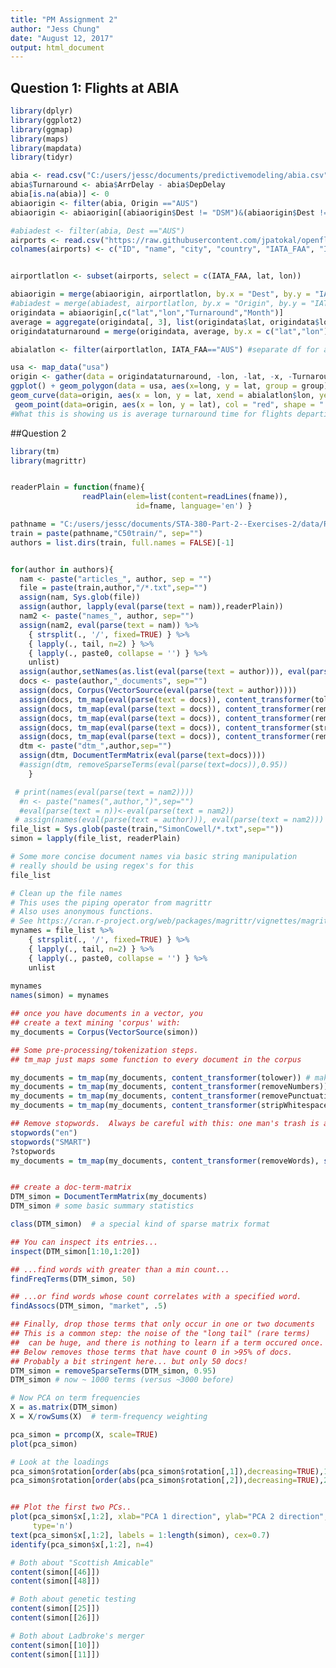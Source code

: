---
title: "PM Assignment 2"
author: "Jess Chung"
date: "August 12, 2017"
output: html_document
---

## Question 1: Flights at ABIA

```{r}
library(dplyr)
library(ggplot2)
library(ggmap)
library(maps)
library(mapdata)
library(tidyr)

abia <- read.csv("C:/users/jessc/documents/predictivemodeling/abia.csv")
abia$Turnaround <- abia$ArrDelay - abia$DepDelay
abia[is.na(abia)] <- 0
abiaorigin <- filter(abia, Origin =="AUS")
abiaorigin <- abiaorigin[(abiaorigin$Dest != "DSM")&(abiaorigin$Dest != "DTW"),]

#abiadest <- filter(abia, Dest =="AUS")
airports <- read.csv("https://raw.githubusercontent.com/jpatokal/openflights/master/data/airports.dat", header = FALSE)
colnames(airports) <- c("ID", "name", "city", "country", "IATA_FAA", "ICAO", "lat", "lon", "altitude", "timezone", "DST")


airportlatlon <- subset(airports, select = c(IATA_FAA, lat, lon))

abiaorigin = merge(abiaorigin, airportlatlon, by.x = "Dest", by.y = "IATA_FAA")
#abiadest = merge(abiadest, airportlatlon, by.x = "Origin", by.y = "IATA_FAA")
origindata = abiaorigin[,c("lat","lon","Turnaround","Month")]
average = aggregate(origindata[, 3], list(origindata$lat, origindata$lon), mean)
origindataturnaround = merge(origindata, average, by.x = c("lat","lon"), by.y = c("Group.1","Group.2"))

abialatlon <- filter(airportlatlon, IATA_FAA=="AUS") #separate df for abia

usa <- map_data("usa")
origin <- gather(data = origindataturnaround, -lon, -lat, -x, -Turnaround, key = "var", value = "value")
ggplot() + geom_polygon(data = usa, aes(x=long, y = lat, group = group)) + coord_fixed(1.3) + 
geom_curve(data=origin, aes(x = lon, y = lat, xend = abialatlon$lon, yend = abialatlon$lat, col = x), size = .01, curvature = .2) + 
 geom_point(data=origin, aes(x = lon, y = lat), col = "red", shape = ".") + scale_colour_gradient2()# + facet_wrap(~value, scales = "free")
#What this is showing us is average turnaround time for flights departing from AUS. Redder curves have a faster turnaround time at AUS, purple-er times have a slower turnaround time. Ie, the one flight to Des Moines had a super fast turnaround time, while the flights to Detroit on average have a slower turnaround time.


```

##Question 2

```{r}

library(tm) 
library(magrittr)


readerPlain = function(fname){
				readPlain(elem=list(content=readLines(fname)), 
							id=fname, language='en') }

pathname = "C:/users/jessc/documents/STA-380-Part-2--Exercises-2/data/ReutersC50/"
train = paste(pathname,"C50train/", sep="")					
authors = list.dirs(train, full.names = FALSE)[-1]


for(author in authors){
  nam <- paste("articles_", author, sep = "")
  file = paste(train,author,"/*.txt",sep="")
  assign(nam, Sys.glob(file))
  assign(author, lapply(eval(parse(text = nam)),readerPlain))
  nam2 <- paste("names_", author, sep="")
  assign(nam2, eval(parse(text = nam)) %>%
	{ strsplit(., '/', fixed=TRUE) } %>%
	{ lapply(., tail, n=2) } %>%
	{ lapply(., paste0, collapse = '') } %>%
	unlist)
  assign(author,setNames(as.list(eval(parse(text = author))), eval(parse(text = nam2))))
  docs <- paste(author,"_documents", sep="")
  assign(docs, Corpus(VectorSource(eval(parse(text = author)))))
  assign(docs, tm_map(eval(parse(text = docs)), content_transformer(tolower)))
  assign(docs, tm_map(eval(parse(text = docs)), content_transformer(removeNumbers)))
  assign(docs, tm_map(eval(parse(text = docs)), content_transformer(removePunctuation)))
  assign(docs, tm_map(eval(parse(text = docs)), content_transformer(stripWhitespace)))
  assign(docs, tm_map(eval(parse(text = docs)), content_transformer(removeWords), stopwords("en")))
  dtm <- paste("dtm_",author,sep="")
  assign(dtm, DocumentTermMatrix(eval(parse(text=docs))))
  #assign(dtm, removeSparseTerms(eval(parse(text=docs)),0.95))
    }

 # print(names(eval(parse(text = nam2))))
  #n <- paste("names(",author,")",sep="")
  #eval(parse(text = n))<-eval(parse(text = nam2))
 # assign(names(eval(parse(text = author))), eval(parse(text = nam2)))
file_list = Sys.glob(paste(train,"SimonCowell/*.txt",sep=""))
simon = lapply(file_list, readerPlain) 

# Some more concise document names via basic string manipulation
# really should be using regex's for this
file_list

# Clean up the file names
# This uses the piping operator from magrittr
# Also uses anonymous functions.
# See https://cran.r-project.org/web/packages/magrittr/vignettes/magrittr.html
mynames = file_list %>%
	{ strsplit(., '/', fixed=TRUE) } %>%
	{ lapply(., tail, n=2) } %>%
	{ lapply(., paste0, collapse = '') } %>%
	unlist
	
mynames
names(simon) = mynames

## once you have documents in a vector, you 
## create a text mining 'corpus' with: 
my_documents = Corpus(VectorSource(simon))

## Some pre-processing/tokenization steps.
## tm_map just maps some function to every document in the corpus

my_documents = tm_map(my_documents, content_transformer(tolower)) # make everything lowercase
my_documents = tm_map(my_documents, content_transformer(removeNumbers)) # remove numbers
my_documents = tm_map(my_documents, content_transformer(removePunctuation)) # remove punctuation
my_documents = tm_map(my_documents, content_transformer(stripWhitespace)) ## remove excess white-space

## Remove stopwords.  Always be careful with this: one man's trash is another one's treasure.
stopwords("en")
stopwords("SMART")
?stopwords
my_documents = tm_map(my_documents, content_transformer(removeWords), stopwords("en"))


## create a doc-term-matrix
DTM_simon = DocumentTermMatrix(my_documents)
DTM_simon # some basic summary statistics

class(DTM_simon)  # a special kind of sparse matrix format

## You can inspect its entries...
inspect(DTM_simon[1:10,1:20])

## ...find words with greater than a min count...
findFreqTerms(DTM_simon, 50)

## ...or find words whose count correlates with a specified word.
findAssocs(DTM_simon, "market", .5) 

## Finally, drop those terms that only occur in one or two documents
## This is a common step: the noise of the "long tail" (rare terms)
##	can be huge, and there is nothing to learn if a term occured once.
## Below removes those terms that have count 0 in >95% of docs.  
## Probably a bit stringent here... but only 50 docs!
DTM_simon = removeSparseTerms(DTM_simon, 0.95)
DTM_simon # now ~ 1000 terms (versus ~3000 before)

# Now PCA on term frequencies
X = as.matrix(DTM_simon)
X = X/rowSums(X)  # term-frequency weighting

pca_simon = prcomp(X, scale=TRUE)
plot(pca_simon) 

# Look at the loadings
pca_simon$rotation[order(abs(pca_simon$rotation[,1]),decreasing=TRUE),1][1:25]
pca_simon$rotation[order(abs(pca_simon$rotation[,2]),decreasing=TRUE),2][1:25]


## Plot the first two PCs..
plot(pca_simon$x[,1:2], xlab="PCA 1 direction", ylab="PCA 2 direction", bty="n",
     type='n')
text(pca_simon$x[,1:2], labels = 1:length(simon), cex=0.7)
identify(pca_simon$x[,1:2], n=4)

# Both about "Scottish Amicable"
content(simon[[46]])
content(simon[[48]])

# Both about genetic testing
content(simon[[25]])
content(simon[[26]])

# Both about Ladbroke's merger
content(simon[[10]])
content(simon[[11]])

```
